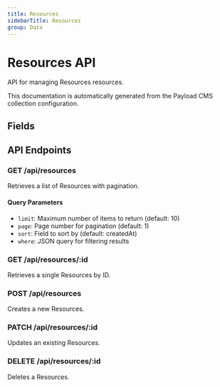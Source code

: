 ```yaml
---
title: Resources
sidebarTitle: Resources
group: Data
---
```



# Resources API

API for managing Resources resources.

<Callout type="info">
  This documentation is automatically generated from the Payload CMS collection configuration.
</Callout>


## Fields

<TSDoc code="interface Resources {
  yaml?: string;
  data?: Record<string, any>;
  embedding?: Record<string, any>;
  subjectOf?: string[];
  objectOf?: string[];
}" />




## API Endpoints

### GET /api/resources
Retrieves a list of Resources with pagination.

#### Query Parameters
- `limit`: Maximum number of items to return (default: 10)
- `page`: Page number for pagination (default: 1)
- `sort`: Field to sort by (default: createdAt)
- `where`: JSON query for filtering results

### GET /api/resources/:id
Retrieves a single Resources by ID.

### POST /api/resources
Creates a new Resources.

### PATCH /api/resources/:id
Updates an existing Resources.

### DELETE /api/resources/:id
Deletes a Resources.

